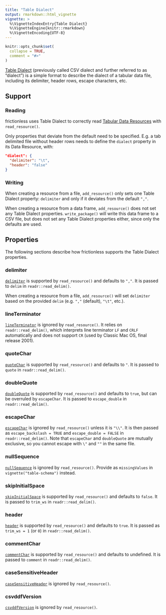 ```yaml
---
title: "Table Dialect"
output: rmarkdown::html_vignette
vignette: >
  %\VignetteIndexEntry{Table Dialect}
  %\VignetteEngine{knitr::rmarkdown}
  %\VignetteEncoding{UTF-8}
---
```


```r
knitr::opts_chunk$set(
  collapse = TRUE,
  comment = "#>"
)
```

[Table Dialect](https://specs.frictionlessdata.io/csv-dialect/) (previously called CSV dialect and further referred to as "dialect") is a simple format to describe the dialect of a tabular data file, including its delimiter, header rows, escape characters, etc.

## Support

### Reading

frictionless uses Table Dialect to correctly read [Tabular Data Resources](https://specs.frictionlessdata.io/tabular-data-resource/) with `read_resource()`.

Only properties that deviate from the default need to be specified. E.g. a tab delimited file without header rows needs to define the `dialect` property in its Data Resource, with:

```json
"dialect": {
  "delimiter": "\t",
  "header": "false"
}
```

### Writing

When creating a resource from a file, `add_resource()` only sets one Table Dialect property: `delimiter` and only if it deviates from the default `","`.

When creating a resource from a data frame, `add_resource()` does not set any Table Dialect properties. `write_package()` will write this data frame to a CSV file, but does not set any Table Dialect properties either, since only the defaults are used.

## Properties

The following sections describe how frictionless supports the Table Dialect properties.

### delimiter

[`delimiter`](https://specs.frictionlessdata.io/csv-dialect/#specification) is supported by `read_resource()` and defaults to `","`. It is passed to `delim` in `readr::read_delim()`.

When creating a resource from a file, `add_resource()` will set `delimiter` based on the provided `delim` (e.g. `","` (default), `"\t"`, etc.).

### lineTerminator

[`lineTerminator`](https://specs.frictionlessdata.io/csv-dialect/#specification) is ignored by `read_resource()`. It relies on `readr::read_delim()`, which interprets line terminator `LF` and `CRLF` automatically and does not support `CR` (used by Classic Mac OS, final release 2001).

### quoteChar

[`quoteChar`](https://specs.frictionlessdata.io/csv-dialect/#specification) is supported by `read_resource()` and defaults to `"`. It is passed to `quote` in `readr::read_delim()`.

### doubleQuote

[`doubleQuote`](https://specs.frictionlessdata.io/csv-dialect/#specification) is supported by `read_resource()` and defaults to `true`, but can be overruled by `escapeChar`. It is passed to `escape_double` in `readr::read_delim()`.

### escapeChar

[`escapeChar`](https://specs.frictionlessdata.io/csv-dialect/#specification) is ignored by `read_resource()` unless it is `"\\"`. It is then passed as `escape_backslash = TRUE` and `escape_double = FALSE` in `readr::read_delim()`. Note that `escapeChar` and `doubleQuote` are mutually exclusive, so you cannot escape with `\"` and `""` in the same file.

### nullSequence

[`nullSequence`](https://specs.frictionlessdata.io/csv-dialect/#specification) is ignored by `read_resource()`. Provide as `missingValues` in `vignette("table-schema")` instead.

### skipInitialSpace

[`skipInitialSpace`](https://specs.frictionlessdata.io/csv-dialect/#specification) is supported by `read_resource()` and defaults to `false`. It is passed to `trim_ws` in `readr::read_delim()`.

### header

[`header`](https://specs.frictionlessdata.io/csv-dialect/#specification) is supported by `read_resource()` and defaults to `true`. It is passed as `trim_ws = 1` (or `0`) in `readr::read_delim()`.

### commentChar

[`commentChar`](https://specs.frictionlessdata.io/csv-dialect/#specification) is supported by `read_resource()` and defaults to undefined. It is passed to `comment` in `readr::read_delim()`.

### caseSensitiveHeader

[`caseSensitiveHeader`](https://specs.frictionlessdata.io/csv-dialect/#specification) is ignored by `read_resource()`.

### csvddfVersion

[`csvddfVersion`](https://specs.frictionlessdata.io/csv-dialect/#specification) is ignored by `read_resource()`.
